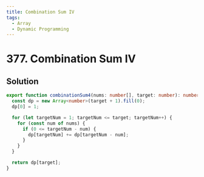 ```yaml
---
title: Combination Sum IV
tags:
  - Array
  - Dynamic Programming
---
```


# 377. Combination Sum IV

<Badges>
  <LevelBadge level="medium" />
  <TopicBadge name="Array" slug="array" />
  <TopicBadge name="Dynamic Programming" slug="dynamic-programming" />
</Badges>

## Solution

```typescript filename="solution.ts" copy
export function combinationSum4(nums: number[], target: number): number {
  const dp = new Array<number>(target + 1).fill(0);
  dp[0] = 1;

  for (let targetNum = 1; targetNum <= target; targetNum++) {
    for (const num of nums) {
      if (0 <= targetNum - num) {
        dp[targetNum] += dp[targetNum - num];
      }
    }
  }

  return dp[target];
}
```

<ProblemLink
  codingSite="leetcode"
  href="https://leetcode.com/problems/combination-sum-iv"
  title="Combination Sum IV"
/>
